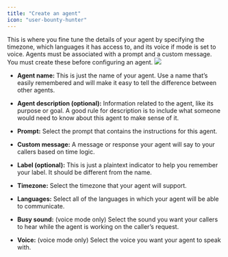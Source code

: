 ```yaml
---
title: "Create an agent"
icon: "user-bounty-hunter"
---
```


This is where you fine tune the details of your agent by specifying the timezone, which languages it has access to, and its voice if mode is set to voice. Agents must be associated with a prompt and a custom message. You must create these before configuring an agent. ![](/mintlify/create_agent.png)

* **Agent name:** This is just the name of your agent. Use a name that’s easily remembered and will make it easy to tell the difference between other agents.

* **Agent description (optional):** Information related to the agent, like its purpose or goal. A good rule for description is to include what someone would need to know about this agent to make sense of it.

* **Prompt:** Select the prompt that contains the instructions for this agent. 

* **Custom message:** A message or response your agent will say to your callers based on time logic.

* **Label (optional):** This is just a plaintext indicator to help you remember your label. It should be different from the name.

* **Timezone:** Select the timezone that your agent will support.

* **Languages:** Select all of the languages in which your agent will be able to communicate. 

* **Busy sound:** (voice mode only) Select the sound you want your callers to hear while the agent is working on the caller’s request. 

* **Voice:** (voice mode only) Select the voice you want your agent to speak with.